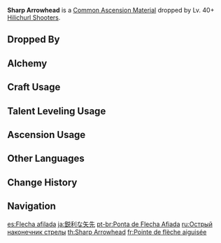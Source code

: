 {{Item Infobox
|id           = 112012
|image        = Item Sharp Arrowhead.png
|type         = Common Ascension Materials
|group        = Hilichurl Arrowheads
|group2       = General Enemy Drops
|invCategory  = Character Development Items
|rarity       = 2
|description  = A well-made arrowhead. Sharp enough to penetrate armor with the ease of a rock through the surface of water.
|source1      = Dropped by Lv. 40+ [[Hilichurl Shooters]]
|source2      = [[Alchemy]]
}}
'''Sharp Arrowhead''' is a [[Common Ascension Material]] dropped by Lv. 40+ [[Hilichurl Shooters]].

==Dropped By==
{{Dropped By|level=40}}

==Alchemy==
{{Recipe
|type = Crafting
|Firm Arrowhead = 3
|Mora = 25
|sort = Firm Arrowhead,Mora
}}

==Craft Usage==
{{Craft Usage}}

==Talent Leveling Usage==
{{Talent Leveling Usage}}

==Ascension Usage==
{{Ascension Usage}}

==Other Languages==
{{Other Languages
|en      = Sharp Arrowhead
|zhs     = 锐利的箭簇
|zhs_rm  = Ruìlì de Jiàncù
|zht     = 銳利的箭鏃
|zht_rm  = Ruìlì de Jiàncù
|zh_tl   = Sharp Arrowhead
|ja      = 鋭利な矢先
|ja_rm   = Eiri-na Yasaki
|ja_tl   = Sharp Arrowhead
|ko      = 날카로운 화살촉
|ko_rm   = Nalkaroun Hwasalchok
|ko_tl   = Sharp Arrowhead
|es      = Flecha afilada
|es_tl   = Sharpened Arrow
|fr      = Pointe de flèche aiguisée
|fr_tl   = Sharp Arrowhead
|ru      = Острый наконечник стрелы
|ru_tl   = Sharp Arrowhead
|th      = Sharp Arrowhead
|vi      = Mũi Tên Sắc Bén
|vi_tl   = 
|de      = Scharfe Bolzenspitze
|de_tl   = Sharp Quarrel Tip
|id      = Sharp Arrowhead
|pt      = Ponta de Flecha Afiada
|pt_tl   = 
}}

==Change History==
{{Change History|1.0}}

==Navigation==
{{Development Item Navbox|type=Common Ascension Materials}}

[[es:Flecha afilada]]
[[ja:鋭利な矢先]]
[[pt-br:Ponta de Flecha Afiada]]
[[ru:Острый наконечник стрелы]]
[[th:Sharp Arrowhead]]
[[fr:Pointe de flèche aiguisée]]